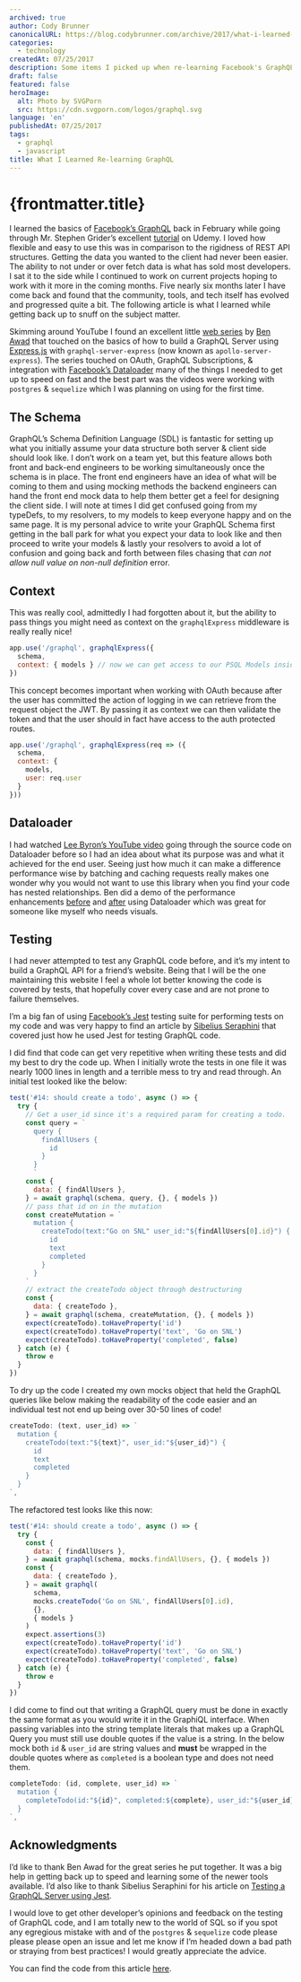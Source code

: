 ```yaml
---
archived: true
author: Cody Brunner
canonicalURL: https://blog.codybrunner.com/archive/2017/what-i-learned-re-learning-graphql
categories:
  - technology
createdAt: 07/25/2017
description: Some items I picked up when re-learning Facebook's GraphQL.
draft: false
featured: false
heroImage:
  alt: Photo by SVGPorn
  src: https://cdn.svgporn.com/logos/graphql.svg
language: 'en'
publishedAt: 07/25/2017
tags:
  - graphql
  - javascript
title: What I Learned Re-learning GraphQL
---
```



# {frontmatter.title}

I learned the basics of [Facebook’s GraphQL](http://graphql.org/) back in February while going through Mr. Stephen Grider’s excellent [tutorial](https://www.udemy.com/graphql-with-react-course/) on Udemy. I loved how flexible and easy to use this was in comparison to the rigidness of REST API structures. Getting the data you wanted to the client had never been easier. The ability to not under or over fetch data is what has sold most developers. I sat it to the side while I continued to work on current projects hoping to work with it more in the coming months. Five nearly six months later I have come back and found that the community, tools, and tech itself has evolved and progressed quite a bit. The following article is what I learned while getting back up to snuff on the subject matter.

Skimming around YouTube I found an excellent little [web series](https://www.youtube.com/playlist?list=PLN3n1USn4xlnXfLBuSMFcYM5yei4oxdxB) by [Ben Awad](https://twitter.com/benawad97) that touched on the basics of how to build a GraphQL Server using [Express.js](https://expressjs.com/) with `graphql-server-express` (now known as `apollo-server-express`). The series touched on OAuth, GraphQL Subscriptions, & integration with [Facebook’s Dataloader](https://github.com/facebook/dataloader) many of the things I needed to get up to speed on fast and the best part was the videos were working with `postgres` & `sequelize` which I was planning on using for the first time.

## The Schema

GraphQL’s Schema Definition Language (SDL) is fantastic for setting up what you initially assume your data structure both server & client side should look like. I don’t work on a team yet, but this feature allows both front and back-end engineers to be working simultaneously once the schema is in place. The front end engineers have an idea of what will be coming to them and using mocking methods the backend engineers can hand the front end mock data to help them better get a feel for designing the client side. I will note at times I did get confused going from my typeDefs, to my resolvers, to my models to keep everyone happy and on the same page. It is my personal advice to write your GraphQL Schema first getting in the ball park for what you expect your data to look like and then proceed to write your models & lastly your resolvers to avoid a lot of confusion and going back and forth between files chasing that _can not allow null value on non-null definition_ error.

## Context

This was really cool, admittedly I had forgotten about it, but the ability to pass things you might need as context on the `graphqlExpress` middleware is really really nice!

```javascript:index.js
app.use('/graphql', graphqlExpress({
  schema,
  context: { models } // now we can get access to our PSQL Models inside of our GraphQL resolvers!
})
```

This concept becomes important when working with OAuth because after the user has committed the action of logging in we can retrieve from the request object the JWT. By passing it as context we can then validate the token and that the user should in fact have access to the auth protected routes.

```javascript:index.js
app.use('/graphql', graphqlExpress(req => ({
  schema,
  context: {
    models,
    user: req.user
  }
}))
```

## Dataloader

I had watched [Lee Byron’s YouTube video](https://github.com/facebook/dataloader) going through the source code on Dataloader before so I had an idea about what its purpose was and what it achieved for the end user. Seeing just how much it can make a difference performance wise by batching and caching requests really makes one wonder why you would not want to use this library when you find your code has nested relationships. Ben did a demo of the performance enhancements [before](https://youtu.be/2cSVIWDUSn4?t=1m46s) and [after](https://youtu.be/2cSVIWDUSn4?t=12m1s) using Dataloader which was great for someone like myself who needs visuals.

## Testing

I had never attempted to test any GraphQL code before, and it’s my intent to build a GraphQL API for a friend’s website. Being that I will be the one maintaining this website I feel a whole lot better knowing the code is covered by tests, that hopefully cover every case and are not prone to failure themselves.

I’m a big fan of using [Facebook’s Jest](http://facebook.github.io/jest/) testing suite for performing tests on my code and was very happy to find an article by [Sibelius Seraphini](https://twitter.com/sseraphini) that covered just how he used Jest for testing GraphQL code.

I did find that code can get very repetitive when writing these tests and did my best to dry the code up. When I initially wrote the tests in one file it was nearly 1000 lines in length and a terrible mess to try and read through. An initial test looked like the below:

```javascript:__tests__/todos.js
test('#14: should create a todo', async () => {
  try {
    // Get a user_id since it's a required param for creating a todo.
    const query = `
      query {
        findAllUsers {
          id
        }
      }
      `
    const {
      data: { findAllUsers },
    } = await graphql(schema, query, {}, { models })
    // pass that id on in the mutation
    const createMutation = `
      mutation {
        createTodo(text:"Go on SNL" user_id:"${findAllUsers[0].id}") {
          id
          text
          completed
        }
      }
    `
    // extract the createTodo object through destructuring
    const {
      data: { createTodo },
    } = await graphql(schema, createMutation, {}, { models })
    expect(createTodo).toHaveProperty('id')
    expect(createTodo).toHaveProperty('text', 'Go on SNL')
    expect(createTodo).toHaveProperty('completed', false)
  } catch (e) {
    throw e
  }
})
```

To dry up the code I created my own mocks object that held the GraphQL queries like below making the readability of the code easier and an individual test not end up being over 30-50 lines of code!

```javascript:resolvers/createTodo.js
createTodo: (text, user_id) => `
  mutation {
    createTodo(text:"${text}", user_id:"${user_id}") {
      id
      text
      completed
    }
  }
`,
```

The refactored test looks like this now:

```javascript:__tests__/todos.js
test('#14: should create a todo', async () => {
  try {
    const {
      data: { findAllUsers },
    } = await graphql(schema, mocks.findAllUsers, {}, { models })
    const {
      data: { createTodo },
    } = await graphql(
      schema,
      mocks.createTodo('Go on SNL', findAllUsers[0].id),
      {},
      { models }
    )
    expect.assertions(3)
    expect(createTodo).toHaveProperty('id')
    expect(createTodo).toHaveProperty('text', 'Go on SNL')
    expect(createTodo).toHaveProperty('completed', false)
  } catch (e) {
    throw e
  }
})
```

I did come to find out that writing a GraphQL query must be done in exactly the same format as you would write it in the GraphiQL interface. When passing variables into the string template literals that makes up a GraphQL Query you must still use double quotes if the value is a string. In the below mock both `id` & `user_id` are string values and **must** be wrapped in the double quotes where as `completed` is a boolean type and does not need them.

```javascript:resolvers/completeTodo.js
completeTodo: (id, complete, user_id) => `
  mutation {
    completeTodo(id:"${id}", completed:${complete}, user_id:"${user_id}")
  }
`,
```

## Acknowledgments

I’d like to thank Ben Awad for the great series he put together. It was a big help in getting back up to speed and learning some of the newer tools available. I’d also like to thank Sibelius Seraphini for his article on [Testing a GraphQL Server using Jest](https://medium.com/entria/testing-a-graphql-server-using-jest-4e00d0e4980e).

I would love to get other developer’s opinions and feedback on the testing of GraphQL code, and I am totally new to the world of SQL so if you spot any egregious mistake with and of the `postgres` & `sequelize` code please please please open an issue and let me know if I’m headed down a bad path or straying from best practices! I would greatly appreciate the advice.

You can find the code from this article [here](https://github.com/rockchalkwushock/graphql-todo-backend).

<Signature />
